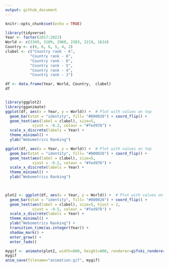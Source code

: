 ```yaml
---
output: github_document
---
```



```r
knitr::opts_chunk$set(echo = TRUE)
```


```r
library(tidyverse)
Year <- factor(2017:2022)
World <- c(3349, 3109, 2960, 2383, 2219, 1614)
Country <- c(6, 6, 6, 5, 4, 2)
clabel <- c("Country rank - 6",
           "Country rank - 6",
           "Country rank - 6",
           "Country rank - 5",
           "Country rank - 4",
           "Country rank - 2")

df <- data.frame(Year, World, Country,  clabel)
df


library(ggplot2)
library(gganimate)
ggplot(df, aes(x = Year, y = World)) +  # Plot with values on top
  geom_bar(stat = "identity", fill= "#800026") + coord_flip() +
  geom_text(aes(label = clabel), size=5,
            vjust = -0.2, colour = "#fed976") +
  scale_x_discrete(labels = Year) + 
  theme_minimal() + 
  ylab("Webometrics Ranking")  

ggplot(df, aes(x = Year, y = World)) +  # Plot with values on top
  geom_bar(stat = "identity", fill= "#800026") + coord_flip() +
  geom_text(aes(label = clabel), size=5,
            vjust = -0.2, colour = "#fed976") +
  scale_x_discrete(labels = Year) + 
  theme_minimal() + 
  ylab("Webometrics Ranking")  
  


plot2 <- ggplot(df, aes(x = Year, y = World)) +  # Plot with values on top
  geom_bar(stat = "identity", fill= "#800026") + coord_flip() +
  geom_text(aes(label = clabel), size=5, hjust = 2,
            vjust = -0.5, colour = "#fed976") +
  scale_x_discrete(labels = Year) + 
  theme_minimal() + 
  ylab("Webometrics Ranking") + 
  transition_time(as.integer(Year)) +
  shadow_mark() +
  enter_grow() +
  enter_fade()

mygif <- animate(plot2, width=800, height=800, renderer=gifski_renderer(loop=FALSE))  
mygif
anim_save(filename="animation.gif", mygif)


```